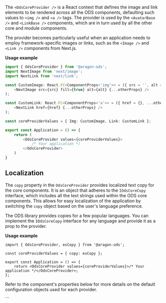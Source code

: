 
<Meta title="Core/Components/OdsCoreProvider" />

<Title>OdsCoreProvider</Title>

The `<OdsCoreProvider />` is a React context that defines the image and link elements to be rendered across all the ODS
components, defaulting such values to `<img />` and `<a />` tags. The provider is used by the `<AvatarBase />` and
`<LinkBase />` components, which are in turn used by all the other core and module components.

The provider becomes particularly useful when an application needs to employ framework-specific images or links, such as
the `<Image />` and `<Link />` components from Next.js.

**Usage example**

```typescript
import { OdsCoreProvider } from '@aragon-ods';
import NextImage from 'next/image';
import NextLink from 'next/link';

const CustomImage: React.FC<ComponentProps<'img'>> = ({ src = '', alt = 'image', width, height, ...otherProps }) => (
    <NextImage src={src} fill={true} alt={alt} {...otherProps} />
);

const CustomLink: React.FC<ComponentProps<'a'>> = ({ href = {}, ...otherProps }) => (
    <NextLink href={href} {...otherProps} />
);

const coreProviderValues = { Img: CustomImage, Link: CustomLink };

export const Application = () => {
    return (
        <OdsCoreProvider values={coreProviderValues}>
            /* Your application */
        </OdsCoreProvider>
    )
}
```

## Localization

The `copy` property in the `OdsCoreProvider` provides localized text copy for the core components. It is an object that
adheres to the `IOdsCoreCopy` interface, which includes all the text strings used within the ODS core components. This
allows for easy localization of the application by switching the `copy` object based on the user's language preference.

The ODS library provides copies for a few popular languages. You can implement the `IOdsCoreCopy` interface for any
language and provide it as a prop to the provider.

**Usage example**

```tsx
import { OdsCoreProvider, esCopy } from '@aragon-ods';

const coreProviderValues = { copy: esCopy };

export const Application = () => {
    return <OdsCoreProvider values={coreProviderValues}>/* Your application */</OdsCoreProvider>;
};
```

Refer to the component's properties below for more details on the default configuration objects used for each provider.

<ArgTypes of={OdsCoreProvider} />
```

